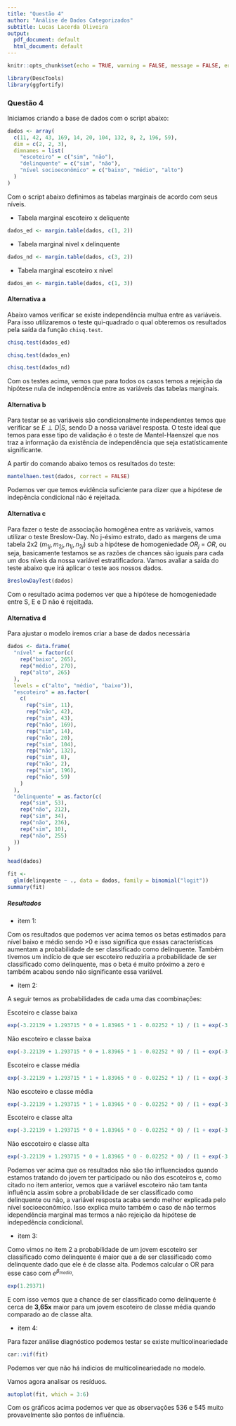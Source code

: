 ```yaml
---
title: "Questão 4"
author: "Análise de Dados Categorizados"
subtitle: Lucas Lacerda Oliveira
output:
  pdf_document: default
  html_document: default
---
```


```r
knitr::opts_chunk$set(echo = TRUE, warning = FALSE, message = FALSE, error = FALSE)

library(DescTools)
library(ggfortify)
```

### Questão 4

Iniciamos criando a base de dados com o script abaixo:

```r
dados <- array(
  c(11, 42, 43, 169, 14, 20, 104, 132, 8, 2, 196, 59),
  dim = c(2, 2, 3),
  dimnames = list(
    "escoteiro" = c("sim", "não"),
    "delinquente" = c("sim", "não"),
    "nível socioeconômico" = c("baixo", "médio", "alto")
  )
)
```

Com o script abaixo definimos as tabelas marginais de acordo com seus níveis.

- Tabela marginal escoteiro x deliquente

```r
dados_ed <- margin.table(dados, c(1, 2))
```

- Tabela marginal nivel x delinquente

```r
dados_nd <- margin.table(dados, c(3, 2))
```

- Tabela marginal escoteiro x nivel

```r
dados_en <- margin.table(dados, c(1, 3))
```

#### Alternativa **a**

Abaixo vamos verificar se existe independência multua entre as variáveis. Para isso utilizaremos o teste qui-quadrado o qual obteremos os resultados pela saída da função `chisq.test`.

```r
chisq.test(dados_ed)
```

```r
chisq.test(dados_en)
```

```r
chisq.test(dados_nd)
```

Com os testes acima, vemos que para todos os casos temos a rejeição da hipótese nula de independência entre as variáveis das tabelas marginais. 

#### Alternativa **b**

Para testar se as variáveis são condicionalmente independentes temos que verificar se $E \perp D|S$, sendo D a nossa variável resposta. O teste ideal que temos para esse tipo de validação é o teste de Mantel-Haenszel que nos traz a informação da existência de independência que seja estatísticamente significante.

A partir do comando abaixo temos os resultados do teste:

```r
mantelhaen.test(dados, correct = FALSE)
```

Podemos ver que temos evidência suficiente para dizer que a hipótese de indepência condicional não é rejeitada. 

#### Alternativa **c**

Para fazer o teste de associação homogênea entre as variáveis, vamos utilizar o teste Breslow-Day. No j-ésimo estrato, dado as margens de uma tabela 2x2 ($m_{1j}, m_{2j}, n_{1j}, n_{2j}$) sub a hipótese de homogeniedade $OR_j$ = $OR$, ou seja, basicamente testamos se as razões de chances são iguais para cada um dos níveis da nossa variável estratificadora. Vamos avaliar a saída do teste abaixo que irá aplicar o teste aos nossos dados.

```r
BreslowDayTest(dados)
```

Com o resultado acima podemos ver que a hipótese de homogeniedade entre S, E e D não é rejeitada. 

#### Alternativa **d**

Para ajustar o modelo iremos criar a base de dados necessária

```r
dados <- data.frame(
  "nível" = factor(c(
    rep("baixo", 265), 
    rep("médio", 270), 
    rep("alto", 265)
  ), 
  levels = c("alto", "médio", "baixo")),
  "escoteiro" = as.factor(
    c(
      rep("sim", 11),
      rep("não", 42),
      rep("sim", 43),
      rep("não", 169),
      rep("sim", 14),
      rep("não", 20),
      rep("sim", 104),
      rep("não", 132),
      rep("sim", 8),
      rep("não", 2),
      rep("sim", 196),
      rep("não", 59)
    )
  ),
  "delinquente" = as.factor(c(
    rep("sim", 53),
    rep("não", 212),
    rep("sim", 34),
    rep("não", 236),
    rep("sim", 10),
    rep("não", 255)
  ))
)

head(dados)
```


```r
fit <-
  glm(delinquente ~ ., data = dados, family = binomial("logit"))
summary(fit)
```

##### Resultados

- item 1:

Com os resultados que podemos ver acima temos os betas estimados para nível baixo e médio sendo >0 e isso significa que essas características aumentam a probabilidade de ser classificado como delinquente. Também tivemos um indício de que ser escoteiro reduziria a probabilidade de ser classificado como delinquente, mas o beta é muito próximo a zero e também acabou sendo não significante essa variável.

- item 2:

A seguir temos as probabilidades de cada uma das coombinações:

Escoteiro e classe baixa

```r
exp(-3.22139 + 1.293715 * 0 + 1.83965 * 1 - 0.02252 * 1) / (1 + exp(-3.22139 + 1.293715 * 0 + 1.83965 * 1 - 0.02252 * 1))
```

Não escoteiro e classe baixa

```r
exp(-3.22139 + 1.293715 * 0 + 1.83965 * 1 - 0.02252 * 0) / (1 + exp(-3.22139 + 1.293715 * 0 + 1.83965 * 1 - 0.02252 * 1))
```

Escoteiro e classe média

```r
exp(-3.22139 + 1.293715 * 1 + 1.83965 * 0 - 0.02252 * 1) / (1 + exp(-3.22139 + 1.293715 * 1 + 1.83965 * 0 - 0.02252 * 1))
```

Não escoteiro e classe média

```r
exp(-3.22139 + 1.293715 * 1 + 1.83965 * 0 - 0.02252 * 0) / (1 + exp(-3.22139 + 1.293715 * 1 + 1.83965 * 0 - 0.02252 * 1))
```

Escoteiro e classe alta

```r
exp(-3.22139 + 1.293715 * 0 + 1.83965 * 0 - 0.02252 * 0) / (1 + exp(-3.22139 + 1.293715 * 0 + 1.83965 * 0-0.02252 * 1))
```

Não esccoteiro e classe alta

```r
exp(-3.22139 + 1.293715 * 0 + 1.83965 * 0 - 0.02252 * 0) / (1 + exp(-3.22139 + 1.293715 * 0 + 1.83965 * 0-0.02252 * 1))
```

Podemos ver acima que os resultados não são tão influenciados quando estamos tratando do jovem ter participado ou não dos escoteiros e, como citado no item anterior, vemos que a variável escoteiro não tam tanta influência assim sobre a probabilidade de ser classificado como delinquente ou não, a variável resposta acaba sendo melhor explicada pelo nível socioeconômico. Isso explica muito também o caso de não termos idependência marginal mas termos a não rejeição da hipótese de indepedência condicional.

- item 3:

Como vimos no item 2 a probabilidade de um jovem escoteiro ser classificado como delinquente é maior que a de ser classificado como delinquente dado que ele é de classe alta. Podemos calcular o OR para esse caso com $e^{\beta_{media}}$.

```r
exp(1.29371)
```

E com isso vemos que a chance de ser classificado como delinquente é cerca de **3,65x** maior para um jovem escoteiro de classe média quando comparado ao de classe alta.

- item 4:

Para fazer análise diagnóstico podemos testar se existe multicolineariedade

```r
car::vif(fit)
```

Podemos ver que não há indicios de multicolineariedade no modelo. 

Vamos agora analisar os resíduos. 

```r
autoplot(fit, which = 3:6)
```

Com os gráficos acima podemos ver que as observações 536 e 545 muito provavelmente são pontos de influência. 




